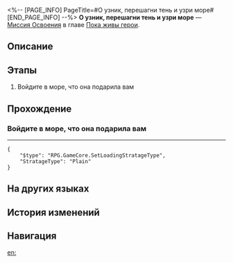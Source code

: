 <%-- [PAGE_INFO]
PageTitle=#О узник, перешагни тень и узри море#
[END_PAGE_INFO] --%>
{{Дополнить|Диалоги.}}
{{Миссия Инфобокс
|id              = 1040614
|Название        = 
|Изображение     = Миссия О узник, перешагни тень и узри море.png
|Тип             = Миссия Освоения
|Событие         = 
|Глава           = Пока живы герои
|Условия         = 
|Персонажи       = Первопроходец
|СтартЛокация    = [[Лофу Сяньчжоу]] — [[Подаренное море]]
|Мир             = Лофу Сяньчжоу
|Предыдущая      = 
|Следующая       = 
|Награды         = Опыт Освоения*1 200; Звёздный нефрит*150; Путеводитель путешественника*20; Беспорядочная амброзия*480; Beneath the Bubbles*1 { text = Beneath the Bubbles }; Frozen Tides*1 { text = Frozen Tides }; Кредиты*150 000
}}
'''О узник, перешагни тень и узри море''' — [[Миссия Освоения]] в главе [[Пока живы герои]].

==Описание==
{{Описание|<!--официальное описание из Перекрёстка судеб-->}}

==Этапы==
# Войдите в море, что она подарила вам

==Прохождение==
{{Дополнить}}
===Войдите в море, что она подарила вам===
{{Описание миссии|тип=Миссия Освоения|локация=Подаренное море|Завершите свои завоевания в океане на границе этого мира и усните навечно под шум волн. Усните навечно под шум волн и завершите свои завоевания в океане на границе этого мира.<br />Они никогда не боялись этого пророчества и даже возлагали на него надежды.<br />Тогда они стояли на побережье Лукаса и смотрели, как солнце, что ещё не погасло, погружается в море, и думали о том дне, когда пророчество сбудется.<br />Но она не знала, что море, о котором она мечтала, было не маленьким прудом. Она не знала, что море, о котором она мечтала, было не пустым берегом.<br />Она не знала, что не хочет спать вечно. Она не знала, что не любит покорять.<br />Они размышляли о странном пейзаже и наблюдали, как солнце медленно-медленно опускается в море, как будто оно больше никогда не взойдёт.}}
{{Диалог Начало}}
----
:{{tx}}
<pre>{
	"$type": "RPG.GameCore.SetLoadingStratageType",
	"StratageType": "Plain"
}</pre>
{{Диалог Конец}}

==На других языках==
{{На других языках
|en   = Captives, Behold the Expanse Beyond Light
|zhs  = 囚人啊，踏过日影见沧溟
|zht  = 囚人啊，踏過日影見滄溟
|ja   = 囚人よ、影を踏み越え蒼海を仰げ
|ko   = 죄수여, 그림자를 딛고 푸른 바다를 봐다오
|es   = Prisionero, contempla el mar allende el sol
|fr   = Captifs, contemplez l'immensité au-delà du soleil
|ru   = О узник, перешагни тень и узри море
|th   = นักโทษเอ๋ย จงข้ามผ่านเงาตะวัน เพื่อยลห้วงทะเล
|vi   = Hỡi Tù Nhân, Hãy Bước Qua Bóng Nắng Để Thấy Biển Trời
|de   = O Gefangene, schaut in die Weiten jenseits des Lichts
|id   = Tahanan, Langkahi Bayangan Mentari Menuju Samudra Biru
|pt   = Cativos, Contemplem a Vastidão Além da Luz
}}

==История изменений==
{{История изменений|3.5}}

==Навигация==
{{Миссия Освоения Навбокс|Глава }}

[[en:]]
